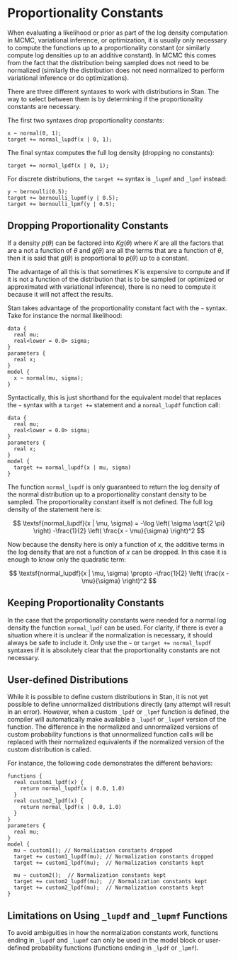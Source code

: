 # Proportionality Constants  {#proportionality-constants.chapter}

When evaluating a likelihood or prior as part of the log density computation in
MCMC, variational inference, or optimization, it is usually only necessary to
compute the functions up to a proportionality constant (or similarly compute
log densities up to an additive constant). In MCMC this comes from the fact that
the distribution being sampled does not need to be normalized (similarly
the distribution does not need normalized to perform variational inference or
do optimizations).

There are three different syntaxes to work with distributions in Stan. The way
to select between them is by determining if the proportionality constants are
necessary.

The first two syntaxes drop proportionality constants:

```
x ~ normal(0, 1);
target += normal_lupdf(x | 0, 1);
```

The final syntax computes the full log density (dropping no constants):

```
target += normal_lpdf(x | 0, 1);
```

For discrete distributions, the `target +=` syntax is `_lupmf` and `_lpmf`
instead:

```
y ~ bernoulli(0.5);
target += bernoulli_lupmf(y | 0.5);
target += bernoulli_lpmf(y | 0.5);
```

## Dropping Proportionality Constants

If a density $p(\theta)$ can be factored into $K g(\theta)$ where $K$ are all
the factors that are a not a function of $\theta$ and $g(\theta)$ are all the
terms that are a function of $\theta$, then it is said that $g(\theta)$
is proportional to $p(\theta)$ up to a constant.

The advantage of all this is that sometimes $K$ is expensive to compute and if
it is not a function of the distribution that is to be sampled (or optimized or
approximated with variational inference), there is no need to compute it
because it will not affect the results.

Stan takes advantage of the proportionality constant fact with the `~` syntax.
Take for instance the normal likelihood:

```
data {
  real mu;
  real<lower = 0.0> sigma;
}
parameters {
  real x;
}
model {
  x ~ normal(mu, sigma);
}
```

Syntactically, this is just shorthand for the equivalent model that replaces the
`~` syntax with a `target +=` statement and a `normal_lupdf` function call:

```
data {
  real mu;
  real<lower = 0.0> sigma;
}
parameters {
  real x;
}
model {
  target += normal_lupdf(x | mu, sigma)
}
```

The function `normal_lupdf` is only guaranteed to return the log density of the
normal distribution up to a proportionality constant density to be sampled. The
proportionality constant itself is not defined. The full log density of the
statement here is:

$$
\textsf{normal_lupdf}(x | \mu, \sigma) =
-\log \left( \sigma \sqrt{2 \pi} \right)
-\frac{1}{2} \left( \frac{x - \mu}{\sigma} \right)^2
$$

Now because the density here is only a function of $x$, the additive terms in
the log density that are not a function of $x$ can be dropped. In this case it
is enough to know only the quadratic term:

$$
\textsf{normal_lupdf}(x | \mu, \sigma) \propto
-\frac{1}{2} \left( \frac{x - \mu}{\sigma} \right)^2
$$

## Keeping Proportionality Constants

In the case that the proportionality constants were needed for a normal log
density the function `normal_lpdf` can be used. For clarity, if there is ever
a situation where it is unclear if the normalization is necessary, it should
always be safe to include it. Only use the `~` or `target += normal_lupdf`
syntaxes if it is absolutely clear that the proportionality constants are not
necessary.

## User-defined Distributions

While it is possible to define custom distributions in Stan, it is not yet
possible to define unnormalized distributions directly (any attempt will result
in an error). However, when a custom `_lpdf` or `_lpmf` function is defined,
the compiler will automatically make available a `_lupdf` or `_lupmf` version
of the function. The difference in the normalized and unnormalized versions
of custom probability functions is that unnormalized function calls will be
replaced with their normalized equivalents if the normalized version of the
custom distribution is called.

For instance, the following code demonstrates the different behaviors:

```
functions {
  real custom1_lpdf(x) {
    return normal_lupdf(x | 0.0, 1.0)
  }
  real custom2_lpdf(x) {
    return normal_lpdf(x | 0.0, 1.0)
  }
}
parameters {
  real mu;
}
model {
  mu ~ custom1(); // Normalization constants dropped
  target += custom1_lupdf(mu); // Normalization constants dropped
  target += custom1_lpdf(mu);  // Normalization constants kept

  mu ~ custom2();  // Normalization constants kept
  target += custom2_lupdf(mu);  // Normalization constants kept
  target += custom2_lpdf(mu);  // Normalization constants kept
}
```

## Limitations on Using `_lupdf` and `_lupmf` Functions

To avoid ambiguities in how the normalization constants work, functions ending
in `_lupdf` and `_lupmf` can only be used in the model block or user-defined
probability functions (functions ending in `_lpdf` or `_lpmf`).
